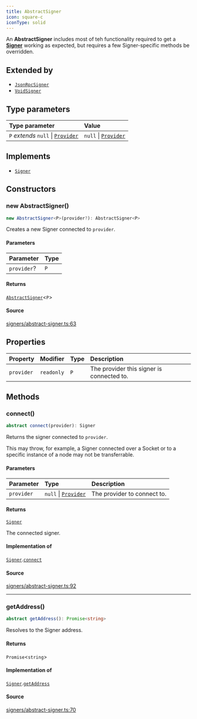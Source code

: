 ```yaml
---
title: AbstractSigner
icon: square-c
iconType: solid
---
```


An **AbstractSigner** includes most of teh functionality required to get a [**Signer**](/sdk/content/interfaces/Signer) working as
expected, but requires a few Signer-specific methods be overridden.

## Extended by

- [`JsonRpcSigner`](/sdk/content/classes/JsonRpcSigner)
- [`VoidSigner`](/sdk/content/classes/VoidSigner)

## Type parameters

| Type parameter | Value |
| :------ | :------ |
| `P` *extends* `null` \| [`Provider`](/sdk/content/interfaces/Provider) | `null` \| [`Provider`](/sdk/content/interfaces/Provider) |

## Implements

- [`Signer`](/sdk/content/interfaces/Signer)

## Constructors

### new AbstractSigner()

```ts
new AbstractSigner<P>(provider?): AbstractSigner<P>
```

Creates a new Signer connected to `provider`.

#### Parameters

| Parameter | Type |
| :------ | :------ |
| `provider`? | `P` |

#### Returns

[`AbstractSigner`](/sdk/content/classes/AbstractSigner)\<`P`\>

#### Source

[signers/abstract-signer.ts:63](https://github.com/dominant-strategies/quais.js/blob/26d93fdb30e22e8d90f8961be00d5a6d512f9636/src/signers/abstract-signer.ts#L63)

## Properties

| Property | Modifier | Type | Description |
| :------ | :------ | :------ | :------ |
| `provider` | `readonly` | `P` | The provider this signer is connected to. |

## Methods

### connect()

```ts
abstract connect(provider): Signer
```

Returns the signer connected to `provider`.

This may throw, for example, a Signer connected over a Socket or to a specific instance of a node may not be
transferrable.

#### Parameters

| Parameter | Type | Description |
| :------ | :------ | :------ |
| `provider` | `null` \| [`Provider`](/sdk/content/interfaces/Provider) | The provider to connect to. |

#### Returns

[`Signer`](/sdk/content/interfaces/Signer)

The connected signer.

#### Implementation of

[`Signer`](/sdk/content/interfaces/Signer).[`connect`](/sdk/content/interfaces/Signer#connect)

#### Source

[signers/abstract-signer.ts:92](https://github.com/dominant-strategies/quais.js/blob/26d93fdb30e22e8d90f8961be00d5a6d512f9636/src/signers/abstract-signer.ts#L92)

***

### getAddress()

```ts
abstract getAddress(): Promise<string>
```

Resolves to the Signer address.

#### Returns

`Promise`\<`string`\>

#### Implementation of

[`Signer`](/sdk/content/interfaces/Signer).[`getAddress`](/sdk/content/interfaces/Signer#getaddress)

#### Source

[signers/abstract-signer.ts:70](https://github.com/dominant-strategies/quais.js/blob/26d93fdb30e22e8d90f8961be00d5a6d512f9636/src/signers/abstract-signer.ts#L70)
